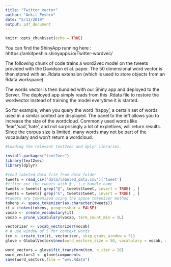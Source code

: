 ```yaml
---
title: "Twitter_vector"
author: "Ankit Peshin"
date: "5/11/2019"
output: pdf_document
---
```


```r
knitr::opts_chunk$set(echo = TRUE)
```

You can find the ShinyApp running here : hhttps://ankitpeshin.shinyapps.io/Twitter-wordvec/

The following chunk of code trains a word2vec model on the tweets provided with the Davidson et al. paper. The 50 dimensional word vector is then stored with an .Rdata extension (which is used to store objects from an Rdata workspace).

The words vector is then bundled with our Shiny app and deployed to the Server. The deployed app simply reads from this .Rdata file to restore the wordvector instead of training the model everytime it is started. 

So for example, when you query the word 'happy', a certain set of words used in a similar context are displayed. The panel to the left allows you to increase the size of the wordcloud. Commonly used words like 'fear','sad','hate', and not surprisingly a lot of expletives, will return results. Since the corpus size is limited, many words may not be part of the vocabulary and won't return a wordcloud.

```r

#Loading the relevant text2vec and dplyr libraries.

install.packages("text2vec")
library(text2vec)
library(dplyr)

#read labeled_data file from data folder
tweets = read_csv('data/labeled_data.csv')['tweet']
#filter out the tweets with @ , i.e handle name
tweets = tweets[ grep("@", tweets$tweet, invert = TRUE) , ]
tweets = tweets[ grep("&", tweets$tweet, invert = TRUE) , ]
#tweets are tokenized using the space tokenizer method
tokens <- space_tokenizer(as.character(tweets))
it = itoken(tokens, progressbar = FALSE)
vocab <- create_vocabulary(it)
vocab = prune_vocabulary(vocab, term_count_min = 5L)

vectorizer <- vocab_vectorizer(vocab)
# # use window of 5 for context words
tcm <- create_tcm(it, vectorizer, skip_grams_window = 5L)
glove = GlobalVectors$new(word_vectors_size = 50, vocabulary = vocab, x_max = 10)

word_vectors = glove$fit_transform(tcm, n_iter = 20)
word_vectors1 <- glove$components
save(word_vectors,file = "wvv.Rdata")

```



